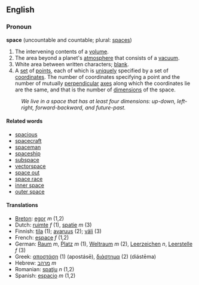 ==English==
=== Pronoun ===
'''space''' (uncountable and countable; plural: [[spaces]])

#The intervening contents of a [[volume]].
#The area beyond a planet's [[atmosphere]] that consists of a [[vacuum]].
#White area between written characters; [[blank]].
#A [[set]] of [[point]]s, each of which is [[unique]]ly specified by a set of [[coordinate]]s.  The number of coordinates specifying a point and the number of mutually [[perpendicular]] [[axis|axes]] along which the coordinates lie are the same, and that is the number of [[dimension]]s of the space.
:''We live in a space that has at least four dimensions: up-down, left-right, forward-backward, and future-past.''

==== Related words ====
*[[spacious]]
*[[spacecraft]]
*[[spaceman]]
*[[spaceship]]
*[[subspace]]
*[[vectorspace]]
*[[space out]]
*[[space race]]
*[[inner space]]
*[[outer space]]

==== Translations ====
*[[Breton]]: [[egor]] ''m'' (1,2)
*Dutch: [[ruimte]] ''f'' (1), [[spatie]] ''m'' (3)
*Finnish: [[tila]] (1); [[avaruus]] (2); [[väli]] (3)
*French: [[espace]] ''f'' (1,2)
*German: [[Raum]] ''m'', [[Platz]] ''m'' (1), [[Weltraum]] ''m'' (2), [[Leerzeichen]] ''n'', [[Leerstelle]] ''f'' (3)
*Greek: [[αποστάση]] (1) (apostásē), [[διάστημα]] (2) (diástēma)
*Hebrew: [[מרהב]] ''m''
*Romanian: [[spaţiu]] ''n'' (1,2)
*Spanish: [[espacio]] ''m'' (1,2)